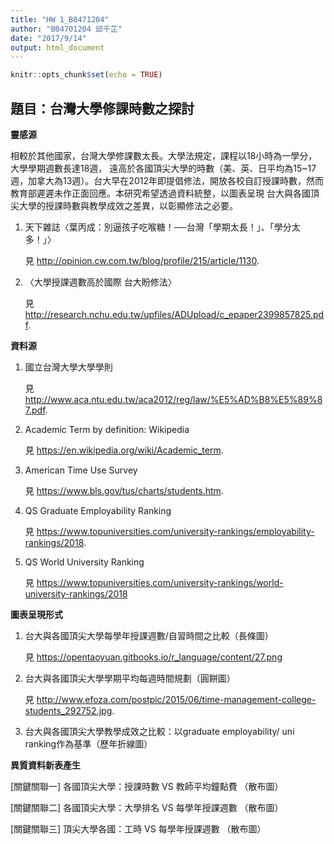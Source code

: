 ---
title: "HW 1_B0471204"
author: "B04701204 邱千芷"
date: "2017/9/14"
output: html_document
---

```{r setup, include=FALSE}
knitr::opts_chunk$set(echo = TRUE)
```

## 題目：台灣大學修課時數之探討

**靈感源**

相較於其他國家，台灣大學修課數太長。大學法規定，課程以18小時為一學分，大學學期週數長達18週，
遠高於各國頂尖大學的時數（美、英、日平均為15~17週，加拿大為13週）。台大早在2012年即提倡修法，開放各校自訂授課時數，然而教育部遲遲未作正面回應。本研究希望透過資料統整，以圖表呈現
台大與各國頂尖大學的授課時數與教學成效之差異，以彰顯修法之必要。

1. 天下雜誌〈葉丙成：別逼孩子吃喉糖！──台灣「學期太長！」、「學分太多！」〉

    見 <http://opinion.cw.com.tw/blog/profile/215/article/1130>.
    
    
2. 〈大學授課週數高於國際 台大盼修法〉  

    見 <http://research.nchu.edu.tw/upfiles/ADUpload/c_epaper2399857825.pdf>.

**資料源**

1. 國立台灣大學大學學則

    見 <http://www.aca.ntu.edu.tw/aca2012/reg/law/%E5%AD%B8%E5%89%87.pdf>.

2. Academic Term by definition: Wikipedia

    見 <https://en.wikipedia.org/wiki/Academic_term>.
    
3. American Time Use Survey

    見 <https://www.bls.gov/tus/charts/students.htm>.
    
4. QS Graduate Employability Ranking 

    見 <https://www.topuniversities.com/university-rankings/employability-rankings/2018>.
    
5. QS World University Ranking

    見 <https://www.topuniversities.com/university-rankings/world-university-rankings/2018>
    
**圖表呈現形式**

1. 台大與各國頂尖大學每學年授課週數/自習時間之比較（長條圖）

    見 <https://opentaoyuan.gitbooks.io/r_language/content/27.png>

2. 台大與各國頂尖大學學期平均每週時間規劃（圓餅圖）

    見 <http://www.efoza.com/postpic/2015/06/time-management-college-students_292752.jpg>.
    
3. 台大與各國頂尖大學教學成效之比較：以graduate employability/ uni ranking作為基準（歷年折線圖）

**異質資料新表產生** 

[關鍵關聯一] 各國頂尖大學：授課時數 VS 教師平均鐘點費 （散布圖）

[關鍵關聯二] 各國頂尖大學：大學排名 VS 每學年授課週數 （散布圖）

[關鍵關聯三] 頂尖大學各國：工時 VS 每學年授課週數 （散布圖）

